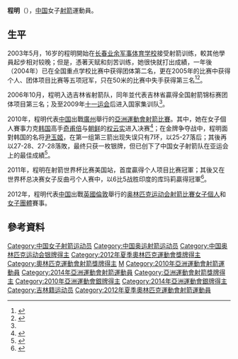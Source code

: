 {{Infobox sportsperson
| headercolor    = #C0C0C0
| name           = 程明
| image          = Archery at the 2012 Summer Olympics (8142516280).jpg
| imagesize      =
| caption        =
| birthname      =
| fullname       =
| nickname       =
| nationality    = 
| residence      =
| birthdate      = {{birth_date_and_age|1986|2|11}}<ref name="伦敦奥运">{{cite web|title=2012伦敦奥运会中国体育代表团成员名录 - 程明|url=http://2012teamchina.olympic.cn/index.php/personview/persons/16114|accessdate=2012-07-17|archive-date=2012-07-31|archive-url=https://web.archive.org/web/20120731222830/http://2012teamchina.olympic.cn/index.php/personview/persons/16114|dead-url=no}}{{zh-cn}}</ref>
| birthplace     = {{CHN}}[[吉林省|吉林省]]
| height         = {{height|m=1.65}}<ref name="伦敦奥运"/>
| weight         = {{weight|kg=65}}<ref name="伦敦奥运"/>
| website        = 
| country        = {{CHN}}
| sport          = 女子[[射箭|射箭]]
| collegeteam    =
| club           =
| team           =
| turnedpro      =
| coach          = [[田渝陵|田渝陵]]<ref name="伦敦奥运"/>
| retired        =
| coaching       =
| worlds         =
| regionals      =
| nationals      =
| olympics       =
| paralympics    =
| highestranking =
| pb             =
| medaltemplates = 
{{MedalSport | 女子[[射箭|射箭]]}}
{{MedalCountry | {{CHN}}}}
{{MedalCompetition|[[奧林匹克運動會|奧林匹克運動會]]}}
{{MedalSilver|[[2012年夏季奧林匹克運動會|2012年 倫敦]] | [[2012年夏季奧林匹克運動會女子團體射箭比賽|女子團體]]}}
{{Medal|Competition|[[射箭世界盃|世界盃]]}}
{{MedalGold | [[2011年射箭世界盃|2011年 伊斯坦堡]] | 女子個人}}
{{MedalSilver| [[2014年射箭世界盃|2014年 洛桑]] | 女子個人}}
{{MedalCompetition | [[亞洲運動會|亞洲運動會]]}}
{{MedalSilver| [[2010年亞洲運動會|2010年 廣州]] | [[2010年亞洲運動會射箭比賽|女子個人]] }}
{{MedalSilver| [[2010年亞洲運動會|2010年 廣州]] | [[2010年亞洲運動會射箭比賽|女子團體]] }}
{{MedalSilver| [[2014年亞洲運動會|2014年 仁川]] | [[2014年亞洲運動會射箭比賽|女子團體]] }}
| show-medals    = yes
}}
'''程明'''（{{bd|1986年|2月11日|catIdx=Cheng, Ming}}），[[中国|中国]]女子[[射箭|射箭]]運動員。

==生平==
2003年5月，16岁的程明開始在[[长春业余军事体育学校|长春业余军事体育学校]]接受射箭训练，較其他學員起步相对较晚；但是，憑著天赋和刻苦训练，她很快就打出成績，一年後（2004年）已在全国重点学校比赛中获得团体第二名，更在2005年的比赛中获得个人、团体项目比赛等五项冠军，只在50米的比赛中失手获得第三名<ref>{{cite news|title=吉林射箭天才程明与众不同 战奥运再想以后的事|url=http://sports.sohu.com/20120413/n340479905.shtml|newspaper=长春晚报|date=2012-04-13|accessdate=2012-07-21|archive-date=2012-07-17|archive-url=https://web.archive.org/web/20120717143208/http://sports.sohu.com/20120413/n340479905.shtml|dead-url=no}}</ref><ref name="长春晚报">{{cite news|title=业余体校走出奥运队员 程明射箭选拔赛技压群芳|url=http://sports.sina.com.cn/o/2012-03-28/11036000256.shtml|newspaper=长春晚报|date=2012-03-28|accessdate=2012-07-21|archive-date=2016-03-04|archive-url=https://web.archive.org/web/20160304091006/http://sports.sina.com.cn/o/2012-03-28/11036000256.shtml|dead-url=no}}</ref>。

2006年10月，程明入选吉林省射箭队，同年並代表吉林省贏得全国射箭锦标赛团体项目第三名；及至2009年[[十一运会|十一运会]]后进入国家集训队<ref name="长春晚报"/>。

2010年，程明代表[[2010年亞洲運動會中國代表團|中国]]出戰[[廣州|廣州]]舉行的[[2010年亞洲運動會|亞洲運動會]][[2010年亞洲運動會射箭比賽|射箭比賽]]。其中，她在女子個人賽事力克[[韩国|韩国]]高手[[奇甫倍|奇甫倍]]与[[朝鲜|朝鲜]]的[[权云实|权云实]]进入决赛<ref>{{cite news|title=女子射箭个人赛 程明不敌韩国选手尹玉姬惜败摘银|url=http://www.jmnews.com.cn/c/2010/11/23/16/c_1107080.shtml|newspaper=南方网|date=2010-11-23|deadurl=yes|archiveurl=https://web.archive.org/web/20110814040603/http://www.jmnews.com.cn/c/2010/11/23/16/c_1107080.shtml|archivedate=2011-08-14}}</ref>；在金牌争夺战中，程明面對韩国的名将[[尹玉姬|尹玉姬]]，在第一组第三箭出现失误只有7环，以25-27落后；其後再以27-28、27-28落敗，最终只获一枚银牌，但已创下了中国女子射箭队在亚运会上的最佳成績<ref>{{cite news|title=动作发紧 程明憾负韩国老将射箭女子个人赛摘银|url=http://www.chinanews.com/ty/2010/11-23/2675834.shtml|newspaper=中国新闻网|date=2010-11-23|accessdate=2012-07-17|archive-date=2011-02-18|archive-url=https://web.archive.org/web/20110218045340/http://www.chinanews.com/ty/2010/11-23/2675834.shtml|dead-url=no}}</ref>。

2011年，程明在射箭世界杯比赛美国站，首度贏得个人项目比赛冠軍；其後又在世界杯总决赛女子反曲弓个人赛中，以6比5战胜印度的库玛莉贏得冠軍<ref>{{cite news|title=射箭世界杯收官程明夺冠 中国1金1银仅次美国|url=http://sports.qq.com/a/20110925/000645.htm|newspaper=腾讯体育|date=2011-09-25|accessdate=2012-07-21|archive-date=2016-03-13|archive-url=https://web.archive.org/web/20160313223018/http://sports.qq.com/a/20110925/000645.htm|dead-url=no}}</ref>。
 
2012年，程明代表[[2012年夏季奥林匹克运动会中国代表团|中国]]出戰[[英國|英國]][[倫敦|倫敦]]舉行的[[2012年夏季奥林匹克运动会|奥林匹克运动会]][[2012年夏季奧林匹克運動會射箭比賽|射箭比賽]][[2012年夏季奧林匹克運動會射箭比賽－女子個人|女子個人]]和[[2012年夏季奧林匹克運動會射箭比賽－女子團體|女子團體]]賽事。

==參考資料==
{{Reflist}}

{{DEFAULTSORT:Cheng Ming}}
[[Category:中国女子射箭运动员|Category:中国女子射箭运动员]]
[[Category:中国奥运射箭运动员|Category:中国奥运射箭运动员]]
[[Category:中国奥林匹克运动会银牌得主|Category:中国奥林匹克运动会银牌得主]]
[[Category:2012年夏季奧林匹克運動會獎牌得主|Category:2012年夏季奧林匹克運動會獎牌得主]]
[[Category:奧林匹克運動會射箭獎牌得主|Category:奧林匹克運動會射箭獎牌得主]]
[[Category:程姓|M]]
[[Category:2010年亞洲運動會射箭運動員|Category:2010年亞洲運動會射箭運動員]]
[[Category:2014年亞洲運動會射箭運動員|Category:2014年亞洲運動會射箭運動員]]
[[Category:亞洲運動會射箭獎牌得主|Category:亞洲運動會射箭獎牌得主]]
[[Category:2010年亞洲運動會銀牌得主|Category:2010年亞洲運動會銀牌得主]]
[[Category:2014年亞洲運動會銀牌得主|Category:2014年亞洲運動會銀牌得主]]
[[Category:吉林籍运动员|Category:吉林籍运动员]]
[[Category:2012年夏季奧林匹克運動會射箭運動員|Category:2012年夏季奧林匹克運動會射箭運動員]]